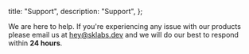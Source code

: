 
  title: "Support",
  description: "Support",
};

We are here to help. If you're experiencing any issue with our products please email us at [hey@sklabs.dev](mailto:hey@sklabs.dev)
and we will do our best to respond within **24 hours**.

